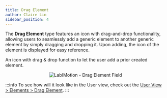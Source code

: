 ```yaml
---
title: Drag Element
author: Claire Lin
sidebar_position: 4
---
```



<Reader text="Designer" />

The **Drag Element** type features an icon with drag-and-drop functionality, allowing users to seamlessly add a generic element to another generic element by simply dragging and dropping it. Upon adding, the icon of the element is displayed for easy reference.

An icon with drag & drop function to let the user add a prior created element.

<div align="center">
  <img src={dragElement} alt="LabIMotion - Drag Element Field" />
</div>

:::info
To see how will it look like in the User view, check out the [User View > Elements > Drag Element](/labimotion/user/elements/drag-element).
:::
